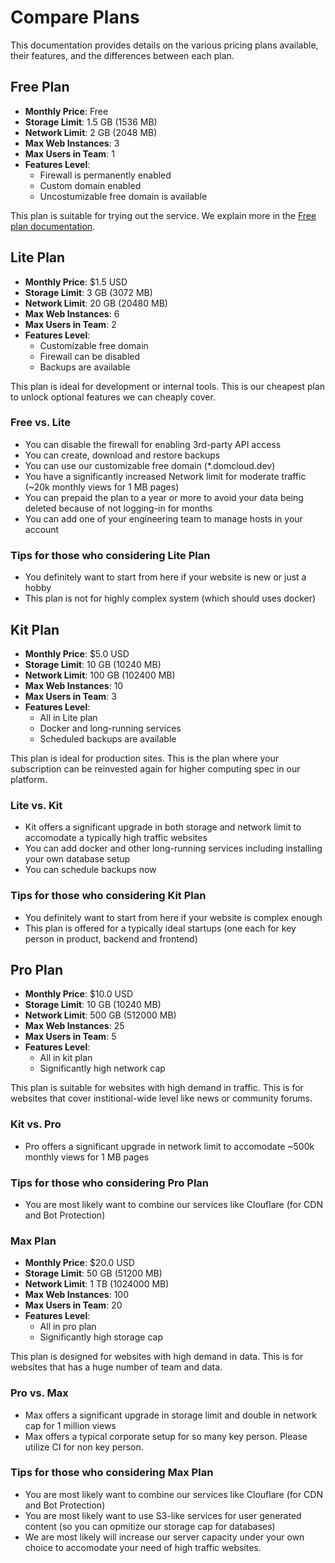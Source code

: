 # Compare Plans

This documentation provides details on the various pricing plans available, their features, and the differences between each plan. 

## Free Plan

- **Monthly Price**: Free
- **Storage Limit**: 1.5 GB (1536 MB)
- **Network Limit**: 2 GB (2048 MB)
- **Max Web Instances**: 3
- **Max Users in Team**: 1
- **Features Level**: 
  - Firewall is permanently enabled
  - Custom domain enabled
  - Uncostumizable free domain is available

This plan is suitable for trying out the service. We explain more in the [Free plan documentation](./free-plan.mdx).

## Lite Plan

- **Monthly Price**: $1.5 USD
- **Storage Limit**: 3 GB (3072 MB)
- **Network Limit**: 20 GB (20480 MB)
- **Max Web Instances**: 6
- **Max Users in Team**: 2
- **Features Level**:
  - Customizable free domain
  - Firewall can be disabled
  - Backups are available

This plan is ideal for development or internal tools. This is our cheapest plan to unlock optional features we can cheaply cover.

### Free vs. Lite

- You can disable the firewall for enabling 3rd-party API access
- You can create, download and restore backups
- You can use our customizable free domain (*.domcloud.dev)
- You have a significantly increased Network limit for moderate traffic (~20k monthly views for 1 MB pages)
- You can prepaid the plan to a year or more to avoid your data being deleted because of not logging-in for months
- You can add one of your engineering team to manage hosts in your account

### Tips for those who considering Lite Plan

- You definitely want to start from here if your website is new or just a hobby
- This plan is not for highly complex system (which should uses docker)

## Kit Plan

- **Monthly Price**: $5.0 USD
- **Storage Limit**: 10 GB (10240 MB)
- **Network Limit**: 100 GB (102400 MB)
- **Max Web Instances**: 10
- **Max Users in Team**: 3
- **Features Level**:
  - All in Lite plan
  - Docker and long-running services
  - Scheduled backups are available

This plan is ideal for production sites. This is the plan where your subscription can be reinvested again for higher computing spec in our platform.

### Lite vs. Kit

- Kit offers a significant upgrade in both storage and network limit to accomodate a typically high traffic websites
- You can add docker and other long-running services including installing your own database setup
- You can schedule backups now

### Tips for those who considering Kit Plan

- You definitely want to start from here if your website is complex enough
- This plan is offered for a typically ideal startups (one each for key person in product, backend and frontend)

## Pro Plan

- **Monthly Price**: $10.0 USD
- **Storage Limit**: 10 GB (10240 MB)
- **Network Limit**: 500 GB (512000 MB)
- **Max Web Instances**: 25
- **Max Users in Team**: 5
- **Features Level**:
  - All in kit plan
  - Significantly high network cap

This plan is suitable for websites with high demand in traffic. This is for websites that cover institional-wide level like news or community forums.

### Kit vs. Pro

- Pro offers a significant upgrade in network limit to accomodate ~500k monthly views for 1 MB pages

### Tips for those who considering Pro Plan

- You are most likely want to combine our services like Clouflare (for CDN and Bot Protection)

### Max Plan

- **Monthly Price**: $20.0 USD
- **Storage Limit**: 50 GB (51200 MB)
- **Network Limit**: 1 TB (1024000 MB)
- **Max Web Instances**: 100
- **Max Users in Team**: 20
- **Features Level**:
  - All in pro plan
  - Significantly high storage cap

This plan is designed for websites with high demand in data. This is for websites that has a huge number of team and data.

### Pro vs. Max

- Max offers a significant upgrade in storage limit and double in network cap for 1 million views
- Max offers a typical corporate setup for so many key person. Please utilize CI for non key person.

### Tips for those who considering Max Plan

- You are most likely want to combine our services like Clouflare (for CDN and Bot Protection)
- You are most likely want to use S3-like services for user generated content (so you can opmitize our storage cap for databases)
- We are most likely will increase our server capacity under your own choice to accomodate your need of high traffic websites.
